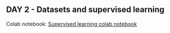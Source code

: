 ## DAY 2 - Datasets and supervised learning {.unnumbered}

Colab notebook: [Supervised learning colab notebook](https://colab.research.google.com/drive/1cTaU-FAErdaAiV15enBG9LhgScdah3Qo?usp=sharing#scrollTo=x3Y5B3WYTE0B)
